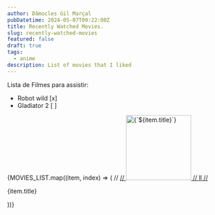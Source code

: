 ```yaml
---
author: Dâmocles Gil Marçal
pubDatetime: 2024-05-07T09:22:00Z
title: Recently Watched Movies.
slug: recently-watched-movies
featured: false
draft: true
tags:
  - anime
description: List of movies that I liked
---
```



<div>

Lista de Filmes para assistir:

- Robot wild [x]
- Gladiator 2 [ ]

</div>

<div className="grid grid-cols-1 gap-4 items-start text-left">
  {MOVIES_LIST.map((item, index) => (
    // <a
    //   key={index}
    //   href={item.href}
    //   target="blank"
    //   className="p-3 pt-2 hover:bg-skin-card no-underline"
    //   title={item.title}
    // >
    //   <img
    //     className="m-auto block"
    //     width="150"
    //     src={item.imgSrc}
    //     alt={`${item.title}`}
    //   />
    //   ll
    // </a>
    <p className="mt-2 mb-0 text-sm">{item.title}</p>
  ))}
</div>
